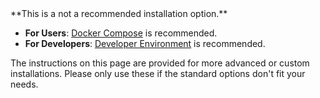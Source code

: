 
<Callout type="warning">
**This is a not a recommended installation option.**

* **For Users**: [Docker Compose](/installation/docker-compose) is recommended.
* **For Developers**: [Developer Environment](/installation/development) is recommended.

The instructions on this page are provided for more advanced or custom installations. Please only use these if the standard options don't fit your needs.
</Callout>
